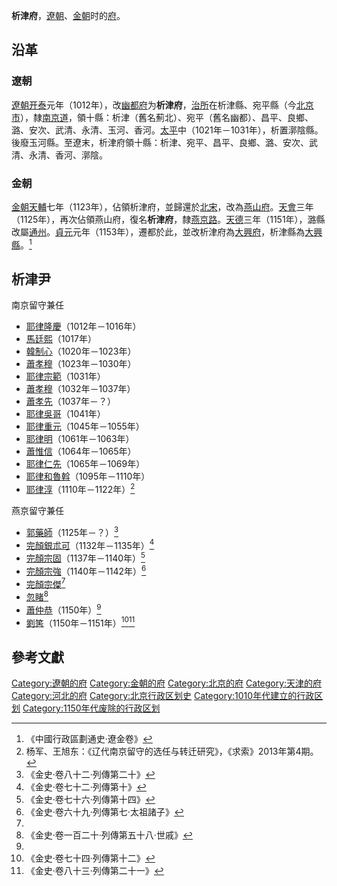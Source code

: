 {{Infobox Former Subdivision
|native_name = 
|conventional_long_name = 析津府
|common_name = 析津府
|subdivision = [[府_(行政区划)|府]]
|nation = [[遼朝|遼朝]]、[[金朝|金朝]]
|year_start = 1012年
|event_start = 
|date_start = 
|event1 = 改名為[[燕山府|燕山府]]
|year_event1 = 1123年－1125年
|year_end =1153年
|event_end = 
|date_end = 
|life_span = 1012年－1123年<br /><br />1125年－1153年
|p1 = 幽都府
|p2 = 燕山府
|s1 = 燕山府
|s2 = 大興府
|image_flag = 
|image_coat = 
|image_map = 
|image_map_caption = 
|capital = 
|common_languages       = 
|stat_year1             = 
|stat_area1             = 
|stat_pop1              = 
|today = {{CHN}}[[北京市|北京市]]、[[天津市|天津市]]、[[河北省|河北省]]
}}
'''析津府'''，[[遼朝|遼朝]]、[[金朝|金朝]]时的[[府_(行政区划)|府]]。

==沿革==
===遼朝===
[[遼朝|遼朝]][[开泰_(辽)|开泰]]元年（1012年），改[[幽都府|幽都府]]为'''析津府'''，[[治所|治所]]在析津縣、宛平縣（今[[北京市|北京市]]），隸[[南京道|南京道]]，領十縣：析津（舊名薊北）、宛平（舊名幽都）、昌平、良鄉、潞、安次、武清、永清、玉河、香河。[[太平_(遼朝)|太平]]中（1021年－1031年），析置漷陰縣。後廢玉河縣。至遼末，析津府領十縣：析津、宛平、昌平、良鄉、潞、安次、武清、永清、香河、漷陰。

===金朝===
[[金朝|金朝]][[天輔_(金朝)|天輔]]七年（1123年），佔領析津府，並歸還於[[北宋|北宋]]，改為[[燕山府|燕山府]]。[[天會_(金朝)|天會]]三年（1125年），再次佔領燕山府，復名'''析津府'''，隸[[燕京路|燕京路]]。[[天德_(金朝)|天德]]三年（1151年），潞縣改屬[[通州_(北京)|通州]]。[[貞元_(金朝)|貞元]]元年（1153年），遷都於此，並改析津府為[[大興府|大興府]]，析津縣為[[大兴县_(金朝)|大興縣]]。<ref>《中國行政區劃通史·遼金卷》</ref>

==析津尹==
;南京留守兼任
*[[耶律隆慶|耶律隆慶]]（1012年－1016年）
*[[馬廷熙|馬廷熙]]（1017年）
*[[韓制心|韓制心]]（1020年－1023年）
*[[蕭孝穆|蕭孝穆]]（1023年－1030年）
*[[耶律宗範|耶律宗範]]（1031年）
*[[蕭孝穆|蕭孝穆]]（1032年－1037年）
*[[蕭孝先|蕭孝先]]（1037年－？）
*[[耶律吳哥|耶律吳哥]]（1041年）
*[[耶律重元|耶律重元]]（1045年－1055年）
*[[耶律明|耶律明]]（1061年－1063年）
*[[蕭惟信|蕭惟信]]（1064年－1065年）
*[[耶律仁先|耶律仁先]]（1065年－1069年）
*[[耶律和魯斡|耶律和魯斡]]（1095年－1110年）
*[[耶律淳|耶律淳]]（1110年－1122年）<ref>杨军、王旭东：《辽代南京留守的选任与转迁研究》，《求索》2013年第4期。</ref>
;燕京留守兼任
*[[郭藥師|郭藥師]]（1125年－？）<ref name="#1">《金史·卷八十二·列傳第二十》</ref>
*[[完顏銀朮可|完顏銀朮可]]（1132年－1135年）<ref>《金史·卷七十二·列傳第十》</ref>
*[[完顏宗固|完顏宗固]]（1137年－1140年）<ref>《金史·卷七十六·列傳第十四》</ref>
*[[完顏宗強|完顏宗強]]（1140年－1142年）<ref name=js69>《金史·卷六十九·列傳第七·太祖諸子》</ref>
*[[完顏宗傑|完顏宗傑]]<ref name=js69/>
*[[忽睹|忽睹]]<ref>《金史·卷一百二十·列傳第五十八·世戚》</ref>
*[[蕭仲恭|蕭仲恭]]（1150年）<ref name="#1"/>
*[[劉筈|劉筈]]（1150年－1151年）<ref>《金史·卷七十四·列傳第十二》</ref><ref>《金史·卷八十三·列傳第二十一》</ref>

==參考文獻==
{{reflist|2}}

{{遼朝行政区划|nocat}}
{{金朝行政区划|nocat}}
{{DEFAULTSORT:X}}
[[Category:遼朝的府|Category:遼朝的府]]
[[Category:金朝的府|Category:金朝的府]]
[[Category:北京的府|Category:北京的府]]
[[Category:天津的府|Category:天津的府]]
[[Category:河北的府|Category:河北的府]]
[[Category:北京行政区划史|Category:北京行政区划史]]
[[Category:1010年代建立的行政区划|Category:1010年代建立的行政区划]]
[[Category:1150年代废除的行政区划|Category:1150年代废除的行政区划]]